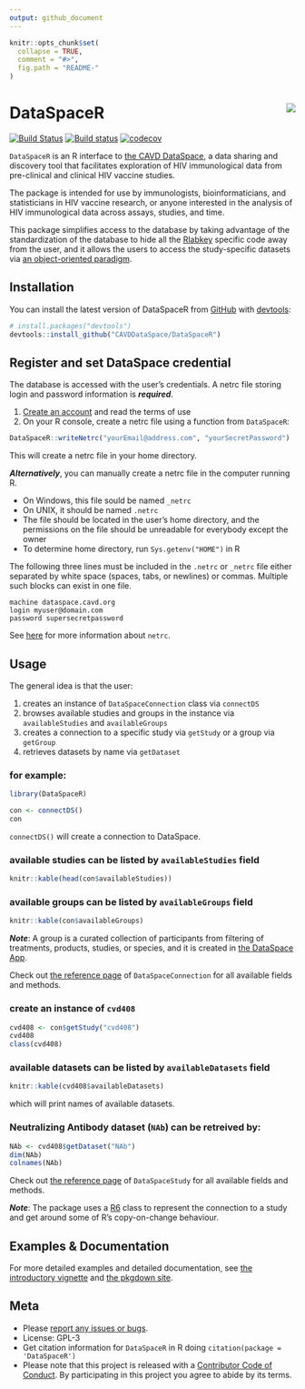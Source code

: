 ```yaml
---
output: github_document
---
```


<!-- README.md is generated from README.Rmd. Please edit that file -->

```r
knitr::opts_chunk$set(
  collapse = TRUE,
  comment = "#>",
  fig.path = "README-"
)
```

# DataSpaceR <img src="man/figures/logo.png" align="right" />

[![Build Status](https://travis-ci.org/CAVDDataSpace/DataSpaceR.svg?branch=master)](https://travis-ci.org/CAVDDataSpace/DataSpaceR)
[![Build status](https://ci.appveyor.com/api/projects/status/bmwyv5i32xr07bdr/branch/master?svg=true)](https://ci.appveyor.com/project/juyeongkim/dataspacer/branch/master)
[![codecov](https://codecov.io/gh/CAVDDataSpace/DataSpaceR/branch/master/graph/badge.svg)](https://codecov.io/gh/CAVDDataSpace/DataSpaceR/branch/master)

`DataSpaceR` is an R interface to [the CAVD DataSpace](https://dataspace.cavd.org), a data sharing and discovery tool that facilitates exploration of HIV immunological data from pre-clinical and clinical HIV vaccine studies.

The package is intended for use by immunologists, bioinformaticians, and statisticians in HIV vaccine research, or anyone interested in the analysis of HIV immunological data across assays, studies, and time.

This package simplifies access to the database by taking advantage of the standardization of the database to hide all the [Rlabkey](https://cran.r-project.org/web/packages/Rlabkey/index.html) specific code away from the user, and it allows the users to access the study-specific datasets via [an object-oriented paradigm](https://cran.r-project.org/web/packages/R6/readme/README.html).


## Installation

You can install the latest version of DataSpaceR from [GitHub](https://github.com/CAVDDataSpace/DataSpaceR) with [devtools](https://cran.r-project.org/web/packages/devtools/index.html):

```r
# install.packages("devtools")
devtools::install_github("CAVDDataSpace/DataSpaceR")
```


## Register and set DataSpace credential

The database is accessed with the user's credentials. A netrc file storing 
login and password information is ***required***.

1. [Create an account](https://dataspace.cavd.org/) and read the terms of use
1. On your R console, create a netrc file using a function from `DataSpaceR`:

```r
DataSpaceR::writeNetrc("yourEmail@address.com", "yourSecretPassword")
```

This will create a netrc file in your home directory.

***Alternatively***, you can manually create a netrc file in the computer running R.

* On Windows, this file sould be named `_netrc`
* On UNIX, it should be named `.netrc`
* The file should be located in the user's home directory, and the permissions on the file should be unreadable for everybody except the owner
* To determine home directory, run `Sys.getenv("HOME")` in R

The following three lines must be included in the `.netrc` or `_netrc` file either separated by white space (spaces, tabs, or newlines) or commas. Multiple such blocks can exist in one file.

```
machine dataspace.cavd.org
login myuser@domain.com
password supersecretpassword
```

See [here](https://www.labkey.org/wiki/home/Documentation/page.view?name=netrc) for more information about `netrc`.


## Usage

The general idea is that the user:

1. creates an instance of `DataSpaceConnection` class via `connectDS`
1. browses available studies and groups in the instance via `availableStudies` and `availableGroups`
1. creates a connection to a specific study via `getStudy` or a group via `getGroup`
1. retrieves datasets by name via `getDataset`


### for example:

```r
library(DataSpaceR)

con <- connectDS()
con
```

`connectDS()` will create a connection to DataSpace.


### available studies can be listed by `availableStudies` field

```r
knitr::kable(head(con$availableStudies))
```


### available groups can be listed by `availableGroups` field

```r
knitr::kable(con$availableGroups)
```

***Note***: A group is a curated collection of participants from filtering of treatments, products, studies, or species, and it is created in [the DataSpace App](https://dataspace.cavd.org/cds/CAVD/app.view).

Check out [the reference page](https://cavddataspace.github.io/DataSpaceR/reference/DataSpaceConnection.html) of `DataSpaceConnection` for all available fields and methods.


### create an instance of `cvd408`

```r
cvd408 <- con$getStudy("cvd408")
cvd408
class(cvd408)
```


### available datasets can be listed by `availableDatasets` field

```r
knitr::kable(cvd408$availableDatasets)
```

which will print names of available datasets.


### Neutralizing Antibody dataset (`NAb`) can be retreived by:

```r
NAb <- cvd408$getDataset("NAb")
dim(NAb)
colnames(NAb)
```

Check out [the reference page](https://cavddataspace.github.io/DataSpaceR/reference/DataSpaceStudy.html) of `DataSpaceStudy` for all available fields and methods.

***Note***: The package uses a [R6](https://cran.r-project.org/web/packages/R6/index.html) class to represent the connection to a study and get around some of R's copy-on-change behaviour.


## Examples & Documentation

For more detailed examples and detailed documentation, see [the introductory vignette](https://cavddataspace.github.io/DataSpaceR/articles/Intro_to_DataSpaceR.html) and [the pkgdown site](https://cavddataspace.github.io/DataSpaceR/).


## Meta

* Please [report any issues or bugs](https://github.com/CAVDDataSpace/DataSpaceR/issues).
* License: GPL-3
* Get citation information for `DataSpaceR` in R doing `citation(package = 'DataSpaceR')`
* Please note that this project is released with a [Contributor Code of Conduct](CONDUCT.md). By participating in this project you agree to abide by its terms.
